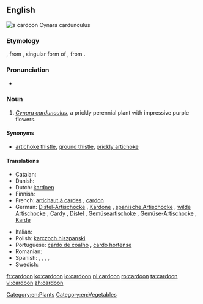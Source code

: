 ==English==
[[File:Cynara cardunculus 008.jpg|thumb|a '''cardoon'''<br>''Cynara cardunculus'']]
{{wikipedia}}
{{wikispecies|Cynara Cardunculus}}
===Etymology===
{{etyl|frm|en}} {{term|cardon|lang=frm}}, from {{etyl|ML.|en}} {{term|cardon|lang=la}}, singular form of {{term|cardo|lang=la}}, from {{etyl|la|en}} {{term|carduus||thistle|lang=la}}.

===Pronunciation===
* {{audio|en-us-cardoon.ogg|Audio (US)}}

===Noun===
{{en-noun}}

# ''[[Cynara cardunculus]]'', a prickly perennial plant with impressive purple flowers.

====Synonyms====
* {{sense|perennial plant}} [[artichoke thistle]], [[ground thistle]], [[prickly artichoke]]

====Translations====
{{trans-top|perennial plant}}
* Catalan: {{t-|ca|herbacol|f}}
* Danish: {{t-|da|kardon|c}}
* Dutch: [[kardoen]] {{g|m}}
* Finnish: {{t-|fi|kardoni}}
* French: [[artichaut à cardes]] {{g|m}}, [[cardon]] {{g|m}}
* German: [[Distel-Artischocke]] {{g|f}}, [[Kardone]] {{g|f}}, [[spanische Artischocke]] {{g|f}}, [[wilde Artischocke]] {{g|f}}, [[Cardy]] {{g|f}}, [[Distel]] {{g|f}}, [[Gemüseartischoke]] {{g|f}}, [[Gemüse-Artischocke]] {{g|f}}, [[Karde]] {{g|f}}
{{trans-mid}}
* Italian: {{t-|it|cardone|f}}
* Polish: [[karczoch hiszpanski]] {{g|m}}
* Portuguese: [[cardo de coalho]] {{g|m}}, [[cardo hortense]] {{g|m}}
* Romanian: {{t+|ro|cardon|m}}
* Spanish: {{t-|es|cardo borriquero|m}}, {{t+|es|cardo|m}}, {{t-|es|cardo comestible|m}}, {{t-|es|cardo de comer|m}}, {{t-|es|cardo lechero|m}}
* Swedish: {{t-|sv|kardon|c}}
{{trans-bottom}}

[[Category:en:Plants]]
[[Category:en:Vegetables]]

[[fr:cardoon]]
[[ko:cardoon]]
[[io:cardoon]]
[[pl:cardoon]]
[[ro:cardoon]]
[[ta:cardoon]]
[[vi:cardoon]]
[[zh:cardoon]]